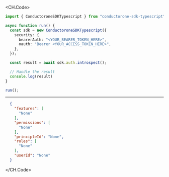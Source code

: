 
<CH.Code>
```typescript Introspect.ts
import { ConductoroneSDKTypescript } from "conductorone-sdk-typescript";

async function run() {
  const sdk = new ConductoroneSDKTypescript({
    security: {
      bearerAuth: "<YOUR_BEARER_TOKEN_HERE>",
      oauth: "Bearer <YOUR_ACCESS_TOKEN_HERE>",
    },
  });

  const result = await sdk.auth.introspect();

  // Handle the result
  console.log(result)
}

run();
```
---

```json Example Response
  {
    "features": [
      "None"
    ],
    "permissions": [
      "None"
    ],
    "principleId": "None",
    "roles": [
      "None"
    ],
    "userId": "None"
  }
```
</CH.Code>

